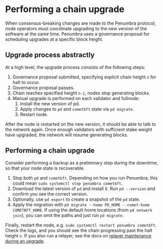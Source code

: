 # Performing a chain upgrade

When consensus-breaking changes are made to the Penumbra protocol,
node operators must coordinate upgrading to the new version of the software
at the same time. Penumbra uses a governance proposal for scheduling upgrades
at a specific block height.

## Upgrade process abstractly

At a high level, the upgrade process consists of the following steps:

1. Governance proposal submitted, specifying explicit chain height `n` for halt to occur.
2. Governance proposal passes.
3. Chain reaches specified height `n-1`, nodes stop generating blocks.
4. Manual upgrade is performed on each validator and fullnode:
    1. Install the new version of pd.
    2. Apply changes to `pd` and `cometbft` state via `pd migrate`.
    3. Restart node.

After the node is restarted on the new version, it should be able to talk to the network again.
Once enough validators with sufficient stake weight have upgraded, the network
will resume generating blocks.

## Performing a chain upgrade

Consider performing a backup as a preliminary step during the downtime,
so that your node state is recoverable.

1. Stop both `pd` and `cometbft`. Depending on how you run Penumbra, this could mean `sudo systemctl stop penumbra cometbft`.
2. Download the latest version of `pd` and install it. Run `pd --version` and confirm you see the correct version.
3. Optionally, use `pd export` to create a snapshot of the `pd` state.
4. Apply the migration with `pd migrate --home PD_HOME --comet-home COMETBFT_HOME`.  If using the default home locations (from `pd network join`), you can omit the paths and just run `pd migrate`.

Finally, restart the node, e.g. `sudo systemctl restart penumbra cometbft`. Check the logs, and you should see the chain progressing
past the halt height `n`. If you also run a relayer, see the docs on [relayer maintenance during an upgrade](../../relayers.md#performing-upgrades).
